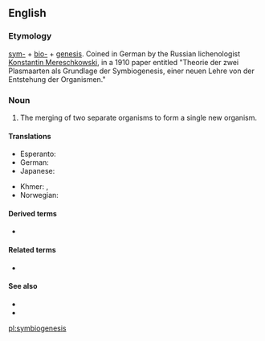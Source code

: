 ==English==

===Etymology===
[[sym-]] + [[bio-]] + [[genesis]]. Coined in German by the Russian lichenologist [[w:Konstantin Mereschkowski|Konstantin Mereschkowski]], in a 1910 paper entitled "Theorie der zwei Plasmaarten als Grundlage der Symbiogenesis, einer neuen Lehre von der Entstehung der Organismen."

===Noun===
{{en-noun|symbiogeneses}}
{{wikipedia}}

# {{label|en|biology}} The merging of two separate organisms to form a single new organism.

====Translations====
{{trans-top|merging of organisms to form a new organism}}
* Esperanto: {{t|eo|simbiogenezo}}
* German: {{t+|de|Symbiogenese|f}}
* Japanese: {{t|ja|シンビオジェネシス}}
{{trans-mid}}
* Khmer: {{t|km|សហជីវជៈ|tr=sak hak ji vak jeak|sc=Khmr}}, {{t|km|សហជីវៈកំណើត|tr=sak hak ji vak kom nert|sc=Khmr}}
* Norwegian: {{t|no|symbiogenese}}
{{trans-bottom}}

====Derived terms====
* {{l|en|symbiogenetic}}

====Related terms====
* {{l|en|biogenesis}}

====See also====
* {{l|en|endosymbiosis}}
* {{l|en|symbiosis}}

[[pl:symbiogenesis]]